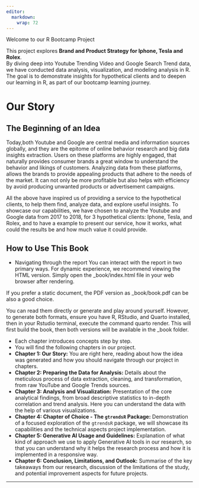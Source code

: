 ```yaml
---
editor: 
  markdown: 
    wrap: 72
---
```


Welcome to our R Bootcamp Project

This project explores **Brand and Product Strategy for Iphone, Tesla and Rolex**.  
By diving deep into Youtube Trending Video and Google Search Trend data, we have conducted data analysis, visualization, and modeling analysis in R. The goal is to demonstrate insights for hypothetical clients and to deepen our learning in R, as part of our bootcamp learning journey.  

# Our Story
## The Beginning of an Idea

Today,both Youtube and Google are central media and information sources globally, and they are the epitome of online behavior research and big data insights extraction. Users on these platforms are highly engaged, that naturally provides consumer brands a great window to understand the behavior and likings of customers. Analyzing data from these platforms, allows the brands to provide appealing products that adhere to the needs of the market. It can not only be more profitable but also helps with efficiency by avoid producing unwanted products or advertisement campaigns.

All the above have inspired us of providing a service to the hypothetical clients, to help them find, analyze data,
and explore useful insights. To showcase our capabilities, we have chosen to analyze the Youtube and Google data from 2017 to 2018, for 3 hypothetical clients: Iphone, Tesla, and Rolex, and to have a example to present our service, how it works, what could the results be and how much value it could provide.


## How to Use This Book

- Navigating through the report 
You can interact with the report in two primary ways. For dynamic experience, we recommend viewing the HTML version. Simply open the _book/index.html file in your web browser after rendering. 

If you prefer a static document, the PDF version as _book/book.pdf can be also a good choice. 

You can read them directly or generate and play around yourself. However, to generate both formats, ensure you have R, RStudio, and Quarto installed, then in your Rstudio terminal, execute the command quarto render. This will first build the book, then both versions will be available in the _book folder.

- Each chapter introduces concepts step by step.  
- You will find the following chapters in our project.  
*   **Chapter 1: Our Story:** You are right here, reading about how the idea was generated and how you should navigate through our project in chapters.
*   **Chapter 2: Preparing the Data for Analysis:** Details about the meticulous process of data extraction, cleaning, and transformation, from raw YouTube and Google Trends sources.
*   **Chapter 3: Analysis and Visualization:** Presentation of the core analytical findings, from broad descriptive statistics to in-depth correlation and trend analysis. Here you can understand the data with the help of various visualizations.
*   **Chapter 4: Chapter of Choice - The `gtrendsR` Package:** Demonstration of a focused exploration of the `gtrendsR` package, we will showcase its capabilities and the technical aspects project implementation.
*   **Chapter 5: Generative AI Usage and Guidelines:** Explanation of what kind of approach we use to apply Generative AI tools in our research, so that you can understand why it helps the research process and how it is implemented in a responsive way.
*   **Chapter 6: Conclusion, Limitations, and Outlook:** Summarise of the key takeaways from our research, discussion of the limitations of the study, and potential improvement aspects for future projects.

---

